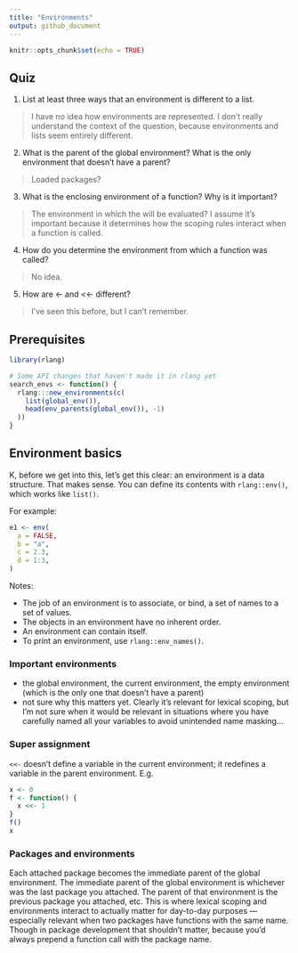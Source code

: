 ```yaml
---
title: "Environments"
output: github_document
---
```


```r
knitr::opts_chunk$set(echo = TRUE)
```

## Quiz

1. List at least three ways that an environment is different to a list.

> I have no idea how environments are represented. I don't really understand the context of the question, because environments and lists seem entirely different.

2. What is the parent of the global environment? What is the only environment that doesn’t have a parent?

> Loaded packages?

3. What is the enclosing environment of a function? Why is it important?

> The environment in which the will be evaluated? I assume it's important because it determines how the scoping rules interact when a function is called.

4. How do you determine the environment from which a function was called?

> No idea.

5. How are <- and <<- different?

> I've seen this before, but I can't remember.

## Prerequisites

```r
library(rlang)

# Some API changes that haven't made it in rlang yet
search_envs <- function() {
  rlang:::new_environments(c(
    list(global_env()),
    head(env_parents(global_env()), -1)
  ))
}
```

## Environment basics

K, before we get into this, let's get this clear: an environment is a data structure. That makes sense. You can define its contents with `rlang::env()`, which works like `list()`.

For example:

```r
e1 <- env(
  a = FALSE,
  b = "a",
  c = 2.3,
  d = 1:3,
)
```

Notes:

- The job of an environment is to associate, or bind, a set of names to a set of values.
- The objects in an environment have no inherent order.
- An environment can contain itself.
- To print an environment, use `rlang::env_names()`.

### Important environments

- the global environment, the current environment, the empty environment (which is the only one that doesn't have a parent)
- not sure why this matters yet. Clearly it's relevant for lexical scoping, but I'm not sure when it would be relevant in situations where you have carefully named all your variables to avoid unintended name masking...

### Super assignment

`<<-` doesn't define a variable in the current environment; it redefines a variable in the parent environment. E.g.

```r
x <- 0
f <- function() {
  x <<- 1
}
f()
x
```

### Packages and environments

Each attached package becomes the immediate parent of the global environment. The immediate parent of the global environment is whichever was the last package you attached. The parent of that environment is the previous package you attached, etc. This is where lexical scoping and environments interact to actually matter for day-to-day purposes — especially relevant when two packages have functions with the same name. Though in package development that shouldn't matter, because you'd always prepend a function call with the package name.

